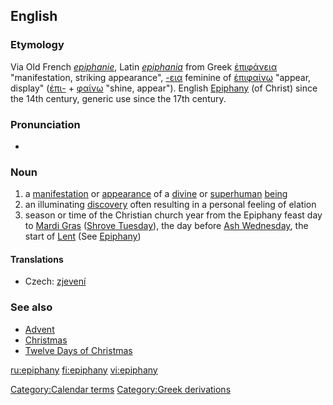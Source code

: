 {{see|Epiphany}}
==English==

===Etymology===
Via Old French ''[[epiphanie]]'', Latin ''[[epiphania]]'' from Greek [[ἐπιφάνεια]] "manifestation, striking appearance", [[-εια]] feminine of [[ἐπιφαίνω]] "appear, display" ([[ἐπι-]] + [[φαίνω]] "shine, appear"). English [[Epiphany]] (of Christ) since the 14th century, generic use since the 17th century.

===Pronunciation===
*{{audio|en-us-epiphany.ogg|Audio (US)}}

===Noun===
{{en-noun|epiphanies}}

# a [[manifestation]] or [[appearance]] of a [[divine]] or [[superhuman]] [[being]]
# an illuminating [[discovery]] often resulting in a personal feeling of elation
# season or time of the Christian church year from the Epiphany feast day to [[Mardi Gras]] ([[Shrove Tuesday]]), the day before [[Ash Wednesday]], the start of [[Lent]] (See [[Epiphany]])

====Translations====
{{trans-top|manifestation or appearance of a divine or superhuman being}}
*Czech: [[zjevení]] {{n}}
{{trans-mid}}
{{trans-bottom}}

===See also===
*[[Advent]]
*[[Christmas]]
*[[Twelve Days of Christmas]]

[[Category:Calendar terms]]
[[Category:Greek derivations]]

[[ru:epiphany]]
[[fi:epiphany]]
[[vi:epiphany]]